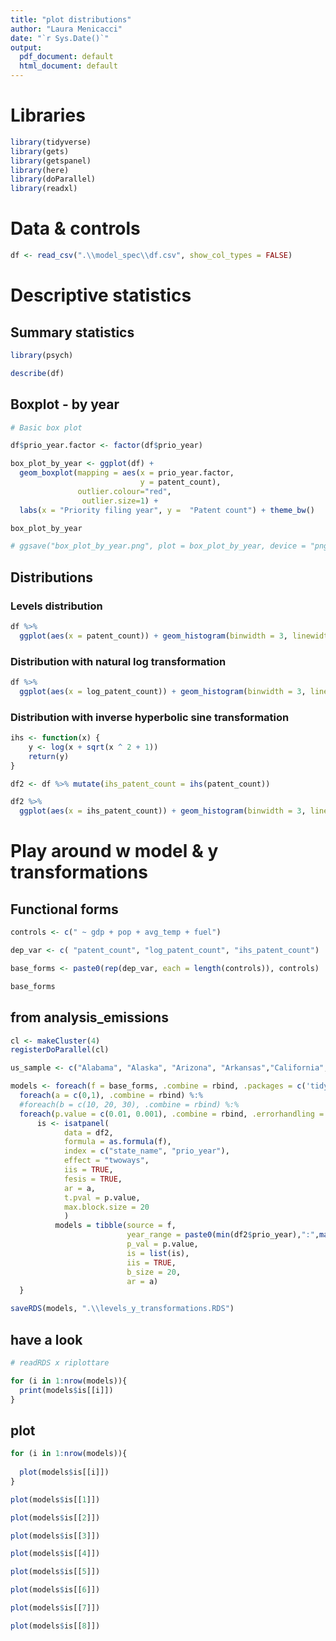 ```yaml
---
title: "plot distributions"
author: "Laura Menicacci"
date: "`r Sys.Date()`"
output:
  pdf_document: default
  html_document: default
---
```

# Libraries

```r
library(tidyverse)
library(gets)
library(getspanel)
library(here)
library(doParallel)
library(readxl)
```

# Data & controls 
```r

df <- read_csv(".\\model_spec\\df.csv", show_col_types = FALSE)

```

# Descriptive statistics 

## Summary statistics

```r
library(psych)

describe(df)
```

## Boxplot - by year
```r
# Basic box plot

df$prio_year.factor <- factor(df$prio_year)

box_plot_by_year <- ggplot(df) + 
  geom_boxplot(mapping = aes(x = prio_year.factor,
                             y = patent_count), 
               outlier.colour="red",
                outlier.size=1) +
  labs(x = "Priority filing year", y =  "Patent count") + theme_bw()

box_plot_by_year

# ggsave("box_plot_by_year.png", plot = box_plot_by_year, device = "png", width = 10, height = 10)

```

## Distributions

### Levels distribution
```r

df %>% 
  ggplot(aes(x = patent_count)) + geom_histogram(binwidth = 3, linewidth = 3, fill= "lightblue") + theme_bw()
```
### Distribution with natural log transformation

```r
df %>% 
  ggplot(aes(x = log_patent_count)) + geom_histogram(binwidth = 3, linewidth = 3, fill = "lightblue") + theme_bw()
```
### Distribution with inverse hyperbolic sine transformation
```r
ihs <- function(x) {
    y <- log(x + sqrt(x ^ 2 + 1))
    return(y)
}

df2 <- df %>% mutate(ihs_patent_count = ihs(patent_count))

df2 %>% 
  ggplot(aes(x = ihs_patent_count)) + geom_histogram(binwidth = 3, linewidth = 3, fill = "lightblue") + theme_bw()


```


# Play around w model & y transformations

## Functional forms

```r
controls <- c(" ~ gdp + pop + avg_temp + fuel") 

dep_var <- c( "patent_count", "log_patent_count", "ihs_patent_count") 

base_forms <- paste0(rep(dep_var, each = length(controls)), controls)

base_forms
```



## from analysis_emissions
```r
cl <- makeCluster(4)
registerDoParallel(cl)

us_sample <- c("Alabama", "Alaska", "Arizona", "Arkansas","California","Colorado","Connecticut", "Delaware", "Florida","Georgia","Idaho","Illinois","Indiana","Iowa","Kansas","Kentucky","Louisiana","Maine","Maryland","Massachusetts","Michigan","Minnesota","Mississippi","Missouri","Montana","Nebraska","Nevada","New Hampshire","New Jersey", "New York", "New Mexico", "North Carolina", "North Dakota","Ohio", "Oklahoma", "Oregon", "Pennsylvania", "Rhode Island", "South Carolina","South Dakota", "Tennessee", "Texas", "Utah", "Vermont", "Virginia", "Washington","West Virginia","Wisconsin","Wyoming", "District of Columbia", "Hawaii")

```


```r

models <- foreach(f = base_forms, .combine = rbind, .packages = c('tidyverse', 'getspanel')) %:%
  foreach(a = c(0,1), .combine = rbind) %:%
  #foreach(b = c(10, 20, 30), .combine = rbind) %:%
  foreach(p.value = c(0.01, 0.001), .combine = rbind, .errorhandling = "remove") %dopar% {
      is <- isatpanel(
            data = df2,
            formula = as.formula(f),
            index = c("state_name", "prio_year"),
            effect = "twoways",
            iis = TRUE,
            fesis = TRUE,
            ar = a,
            t.pval = p.value,
            max.block.size = 20
            )
          models = tibble(source = f, 
                          year_range = paste0(min(df2$prio_year),":",max(df2$prio_year)), 
                          p_val = p.value, 
                          is = list(is),
                          iis = TRUE,
                          b_size = 20,
                          ar = a)
  }

saveRDS(models, ".\\levels_y_transformations.RDS")

```


## have a look
```r
# readRDS x riplottare 

for (i in 1:nrow(models)){
  print(models$is[[i]])
}

```


## plot
```r

for (i in 1:nrow(models)){
  
  plot(models$is[[i]])
}

plot(models$is[[1]])

plot(models$is[[2]])

plot(models$is[[3]])

plot(models$is[[4]])

plot(models$is[[5]])

plot(models$is[[6]])

plot(models$is[[7]])

plot(models$is[[8]])


```

